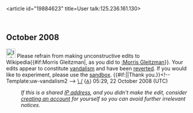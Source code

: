 <article id="19884623" title=User talk:125.236.161.130>
	<talkpage id="19884623" title="User talk:125.236.161.130">
== October 2008 ==
[[Image:Information.svg|25px]] Please refrain from making unconstructive edits to Wikipedia{{#if:Morris Gleitzman|, as you did to [[:Morris Gleitzman]]}}. Your edits appear to constitute [[Wikipedia:Vandalism|vandalism]] and have been [[Help:Reverting|reverted]]. If you would like to experiment, please use the [[Wikipedia:Sandbox|sandbox]]. {{#if:|{{{2}}}|Thank you.}}&lt;!-- Template:uw-vandalism2 --&gt; [[User:Backslash Forwardslash|\ /]] ([[User_Talk: Backslash Forwardslash|⁂]]) 05:29, 22 October 2008 (UTC)
:''If this is a shared [[IP address]], and you didn't make the edit, consider [[Wikipedia:Why create an account?|creating an account]] for yourself so you can avoid further irrelevant notices.''
	</talkpage>
</article>